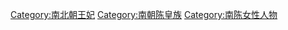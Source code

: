 [[Category:南北朝王妃|Category:南北朝王妃]]
[[Category:南朝陈皇族|Category:南朝陈皇族]]
[[Category:南陈女性人物|Category:南陈女性人物]]